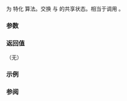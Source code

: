{{cpp/title|swap&lt;small&gt;(std::promise)&lt;/small&gt;}}
{{cpp/thread/promise/navbar}}
{{ddcl|header=future|since=c++11|
template&lt; class R &gt;
void swap( promise&lt;R&gt;&amp; lhs, promise&lt;R&gt;&amp; rhs ) noexcept;
}}

为 {{lc|std::promise}} 特化 {{lc|std::swap}} 算法。交换 {{c|lhs}} 与 {{c|rhs}} 的共享状态。相当于调用 {{c|lhs.swap(rhs)}}。

===参数===
{{par begin}}
{{par|lhs, rhs|要交换状态的承诺体}}
{{par end}}

===返回值===
（无）

===示例===
{{example
|code=
|output=
}}

===参阅===
{{dsc begin}}
{{dsc inc|cpp/thread/promise/dsc swap}}
{{dsc end}}

{{langlinks|de|en|es|fr|it|ja|pt|ru}}